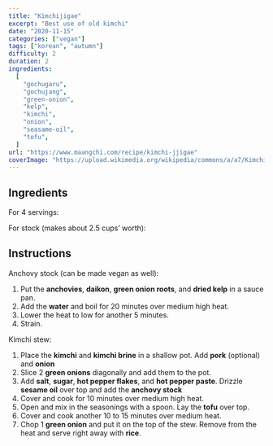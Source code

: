 ```yaml
---
title: "Kimchijigae"
excerpt: "Best use of old kimchi"
date: "2020-11-15"
categories: ["vegan"]
tags: ["korean", "autumn"]
difficulty: 2
duration: 2
ingredients:
  [
    "gochugaru",
    "gochujang",
    "green-onion",
    "kelp",
    "kimchi",
    "onion",
    "seasame-oil",
    "tofu",
  ]
url: "https://www.maangchi.com/recipe/kimchi-jjigae"
coverImage: "https://upload.wikimedia.org/wikipedia/commons/a/a7/Kimchijigae.jpg"
---
```


## Ingredients

For 4 servings:

<ul>
  <Ingredient v="1" t="pound" i="kimchi, cut into bite size pieces" />
  <Ingredient v="1/4" t="cup" i="kimchi brine" />
  <Ingredient optional v="1/2" t="pound" i="pork shoulder (or pork belly)" />
  <Ingredient optional v="1/2" t="package" i="tofu, slices of 1 cm thick" />
  <Ingredient v="3" i="green onion" />
  <Ingredient v="1" i="medium onion, sliced" />
  <Ingredient v="1" t="tsp" i="salt" />
  <Ingredient v="2" t="tsp" i="sugar" />
  <Ingredient v="2" t="tsp" i="gochugaru (Korean hot pepper flakes)" />
  <Ingredient v="1" t="tbsp" i="gochujang (Korean hot pepper paste)" />
  <Ingredient v="1" t="tsp" i="toasted sesame oil" />
  <Ingredient optional v="2" t="cups" i="anchovy stock" />
</ul>

For stock (makes about 2.5 cups’ worth):

<ul>
  <Ingredient v="7" i="large dried anchovies, heads and guts removed" />
  <Ingredient v="1/3" t="cup" i="Korean radish, sliced thinly" />
  <Ingredient v="4 x 5" t="inches" i="dried kelp" />
  <Ingredient v="3" i="green onion roots" />
  <Ingredient v="4" t="cups" i="water" />
</ul>

## Instructions

Anchovy stock (can be made vegan as well):

1. Put the **anchovies**, **daikon**, **green onion roots**, and **dried kelp** in a sauce pan.
2. Add the **water** and boil for 20 minutes over medium high heat.
3. Lower the heat to low for another 5 minutes.
4. Strain.

Kimchi stew:

1. Place the **kimchi** and **kimchi brine** in a shallow pot. Add **pork** (optional) and **onion**
2. Slice 2 **green onions** diagonally and add them to the pot.
3. Add **salt**, **sugar**, **hot pepper flakes**, and **hot pepper paste**. Drizzle **sesame oil** over top and add the **anchovy stock**
4. Cover and cook for 10 minutes over medium high heat.
5. Open and mix in the seasonings with a spoon. Lay the **tofu** over top.
6. Cover and cook another 10 to 15 minutes over medium heat.
7. Chop 1 **green onion** and put it on the top of the stew. Remove from the heat and serve right away with **rice**.
